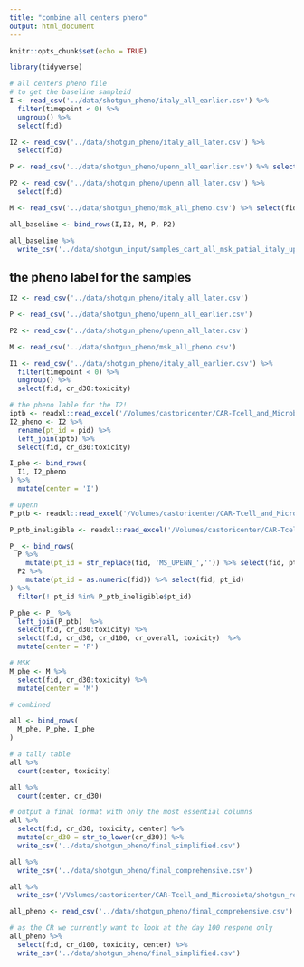 ```yaml
---
title: "combine all centers pheno"
output: html_document
---
```


```r
knitr::opts_chunk$set(echo = TRUE)
```

```r
library(tidyverse)
```

```r
# all centers pheno file 
# to get the baseline sampleid 
I <- read_csv('../data/shotgun_pheno/italy_all_earlier.csv') %>% 
  filter(timepoint < 0) %>% 
  ungroup() %>% 
  select(fid)

I2 <- read_csv('../data/shotgun_pheno/italy_all_later.csv') %>% 
  select(fid)

P <- read_csv('../data/shotgun_pheno/upenn_all_earlier.csv') %>% select(fid)

P2 <- read_csv('../data/shotgun_pheno/upenn_all_later.csv') %>% 
  select(fid)

M <- read_csv('../data/shotgun_pheno/msk_all_pheno.csv') %>% select(fid)

all_baseline <- bind_rows(I,I2, M, P, P2)

all_baseline %>% 
  write_csv('../data/shotgun_input/samples_cart_all_msk_patial_italy_upenn.csv', col_names = F)
```

## the pheno label for the samples

```r
I2 <- read_csv('../data/shotgun_pheno/italy_all_later.csv')

P <- read_csv('../data/shotgun_pheno/upenn_all_earlier.csv') 

P2 <- read_csv('../data/shotgun_pheno/upenn_all_later.csv') 

M <- read_csv('../data/shotgun_pheno/msk_all_pheno.csv')
```


```r
I1 <- read_csv('../data/shotgun_pheno/italy_all_earlier.csv') %>% 
  filter(timepoint < 0) %>% 
  ungroup() %>% 
  select(fid, cr_d30:toxicity)

# the pheno lable for the I2!
iptb <- readxl::read_excel('/Volumes/castoricenter/CAR-Tcell_and_Microbiota/Italy/patients/italy_essential_data_v4.xlsx', sheet = 1)
I2_pheno <- I2 %>% 
  rename(pt_id = pid) %>% 
  left_join(iptb) %>% 
  select(fid, cr_d30:toxicity)

I_phe <- bind_rows(
  I1, I2_pheno
) %>% 
  mutate(center = 'I')

# upenn
P_ptb <- readxl::read_excel('/Volumes/castoricenter/CAR-Tcell_and_Microbiota/U Penn/patients/upenn_essential_data_v3.xlsx', sheet = 1)

P_ptb_ineligible <- readxl::read_excel('/Volumes/castoricenter/CAR-Tcell_and_Microbiota/U Penn/patients/upenn_essential_data_v3.xlsx', sheet = 2)

P_ <- bind_rows(
  P %>% 
    mutate(pt_id = str_replace(fid, 'MS_UPENN_','')) %>% select(fid, pt_id) %>% mutate(pt_id = as.numeric(pt_id)),
  P2 %>% 
    mutate(pt_id = as.numeric(fid)) %>% select(fid, pt_id)
) %>% 
  filter(! pt_id %in% P_ptb_ineligible$pt_id)

P_phe <- P_ %>% 
  left_join(P_ptb)  %>% 
  select(fid, cr_d30:toxicity) %>% 
  select(fid, cr_d30, cr_d100, cr_overall, toxicity)  %>% 
  mutate(center = 'P')

# MSK
M_phe <- M %>% 
  select(fid, cr_d30:toxicity) %>% 
  mutate(center = 'M')

# combined 

all <- bind_rows(
  M_phe, P_phe, I_phe
)

# a tally table
all %>% 
  count(center, toxicity)

all %>% 
  count(center, cr_d30)

# output a final format with only the most essential columns
all %>% 
  select(fid, cr_d30, toxicity, center) %>% 
  mutate(cr_d30 = str_to_lower(cr_d30)) %>% 
  write_csv('../data/shotgun_pheno/final_simplified.csv')

all %>% 
  write_csv('../data/shotgun_pheno/final_comprehensive.csv')

all %>% 
  write_csv('/Volumes/castoricenter/CAR-Tcell_and_Microbiota/shotgun_results/pheno_data_CR_toxicity_comprehensive.csv')

all_pheno <- read_csv('../data/shotgun_pheno/final_comprehensive.csv')
```

```r
# as the CR we currently want to look at the day 100 respone only
all_pheno %>% 
  select(fid, cr_d100, toxicity, center) %>% 
  write_csv('../data/shotgun_pheno/final_simplified.csv')
```



